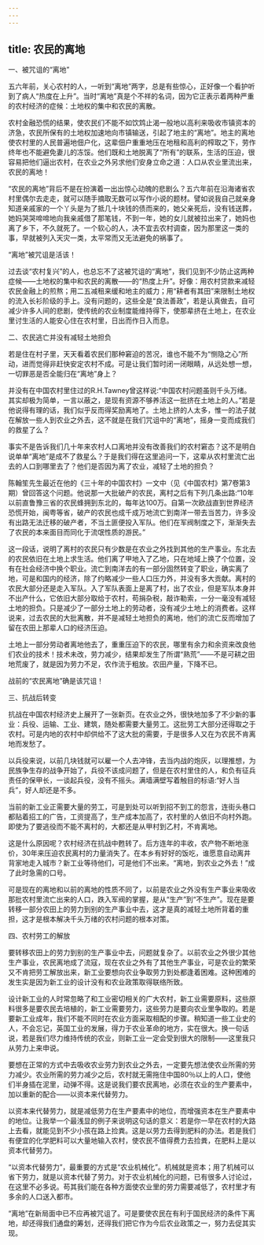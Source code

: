 ```yaml
---
---
---
```

title: 农民的离地
---




一、被咒诅的“离地”

五六年前，关心农村的人，一听到“离地”两字，总是有些惊心，正好像一个看护听到了病人“热度在上升”。当时“离地”真是个不祥的名词，因为它正表示着两种严重的农村经济的症候：土地权的集中和农民的离散。

农村金融恐慌的结果，使农民们不能不如饮鸩止渴一般地以高利来吸收市镇资本的济急，农民所保有的土地权加速地向市镇输送，引起了地主的“离地”。地主的离地使农村里的人民普遍地佃户化，这辈佃户重重地压在地租和高利的榨取之下，劳作终年也不能避免妻儿的冻馁。他们既和土地脱离了“所有”的联系，生活的压迫，很容易把他们逼出农村，在农业之外另求他们安身立命之道：人口从农业里流出来，农民的离地！

“农民的离地”背后不是在扮演着一出出惊心动魄的悲剧么？五六年前在沿海诸省农村里偶尔去走走，就可以随手摘取无数可以写作小说的题材。譬如说我自己就亲身知道亲戚家的一个丫头是为了抵几十块钱的债而来的，她父亲死后，没有钱送葬，她妈哭哭啼啼地向我亲戚借了那笔钱，不到一年，她的女儿就被拉出来了，她妈也离了乡下，不久就死了。一个软心的人，决不宜去农村调查，因为那里这一类的事，早就被列入天灾一类，太平常而又无法避免的祸事了。

“离地”被咒诅是活该！

过去谈“农村复兴”的人，也总忘不了这被咒诅的“离地”，我们见到不少防止这两种症候——土地权的集中和农民的离散——的“热度上升”。好像：用农村贷款来减轻农民金融上的煎熬；用二五减租来缓和地主的威力；用“耕者有其田”来限制土地权的流入长衫阶级的手上。没有问题的，这些全是“良法善政”，若是认真做去，自可减少许多人间的悲剧，使传统的农业制度能维持得下，使那辈挤在土地上，在农业里讨生活的人能安心住在农村里，日出而作日入而息。

二、农民逃亡并没有减轻土地担负

若是住在村子里，天天看着农民们那种窘迫的苦况，谁也不能不为“恻隐之心”所动，进而觉得非赶快安定农村不成。可是让我们暂时闭一闭眼睛，从远处想一想，一切罪恶是否全能归在“离地”身上？

并没有在中国农村里住过的R.H.Tawney曾这样说:“中国农村问题虽则千头万绪。其实却极为简单，一言以蔽之，是现有资源不够养活这一批挤在土地上的人。”若是他说得有理的话，我们似乎反而得奖励离地了。土地上挤的人太多，惟一的法子就在解放一些人到农业之外去，这不就是在我们咒诅中的“离地”，摇身一变而成我们的救星了么？

事实不是告诉我们几十年来农村人口离地并没有改善我们的农村窘态？这不是明白说单单“离地”是成不了救星么？于是我们得在这里追问一下，这辈从农村里流亡出去的人口到哪里去了？他们是否因为离了农业，减轻了土地的担负？

陈翰笙先生最近在他的《三十年的中国农村》一文中（见《中国农村》第7卷第3期）曾回答这个问题。他说那一大批破产的农民，离村之后有下列几条出路:“10年以前直鲁豫三省的农民蜂拥到东北的，每年达100万。自第一次欧战直到世界经济恐慌开始，闽粤等省，破产的农民也成千成万地流亡到南洋一带去当苦力，许多没有出路无法迁移的破产者，不当土匪便投入军队。他们在军阀制度之下，渐渐失去了农民的本来面目而同化于流氓性质的游民。”

这一段话，说明了离村的农民只有少数是在农业之外找到其他的生产事业。东北去的农民依旧在土地上求生活。他们离了甲地入了乙地，只在地域上换了个位置，没有在社会经济中换个职业。流亡到南洋去的有一部分固然转变了职业，确实离了地，可是和国内的经济，除了约略减少一些人口压力外，并没有多大贡献。离村的农民大部分还是走入军队。入了军队表面上是离了村，出了农业，但是军队本身并不出产什么，它依旧大部分取给于农村，苟捐杂税，敲诈勒索，一分一毫没有减轻土地的担负。只是减少了一部分土地上的劳动者，没有减少土地上的消费者。这样说来，过去农民的大批离散，并不是减轻土地担负的离地，他们的流亡反而增加了留在农田上那辈人口的经济压迫。

土地上一部分劳动者离地他去了，重重压迫下的农民，哪里有余力和余资来改良他们农业的技术！技术未改，劳力减少，结果却发生了所谓“熟荒”——不是可耕之田地荒废了，就是因为劳力不足，农作流于粗放。农田产量，下降不已。

战前的“农民离地”确是该咒诅！

三、抗战后转变

抗战在中国农村经济史上展开了一张新页。在农业之外，很快地加多了不少新的事业：兵役、运输、工业、建筑，随处都需要大量劳工。这批劳工大部分还得取之于农村。可是内地的农村中却供给不了这大批的需要，于是很多人又在为农民不肯离地而发愁了。

以兵役来说，以前几块钱就可以雇一个人去冲锋，去当内战的炮灰，以理推想，为民族争生存的战争开始了，兵役不该成问题了，但是在农村里住的人，和负有征兵责任的保甲长，一谈起兵役，没有不摇头。满墙满壁写着触目的标语:“好人当兵”，好人却还是不多。

当前的新工业正需要大量的劳工，可是到处可以听到招不到工的怨言，连街头巷口都贴着招工的广告，工资提高了，生产成本加高了，农村里的人依旧不向村外跑。即使为了要逃役而不能不离村的，大都还是从甲村到乙村，不肯离地。

这是什么原因呢？农村经济在抗战中甦转了。后方连年的丰收，农产物不断地涨价，30年来压迫农民离村的力量消失了。在本乡有好好的饭吃，谁愿意自动离井背家地走入城市？新工业等待他们，可是他们不出来。“离地，到农业之外去！”成了此时急需的口号。

可是现在的离地和以前的离地的性质不同了，以前是农业之外没有生产事业来吸收那批农村里流亡出来的人口，跌入军阀的掌握，是从“生产”到“不生产”。现在是要转移一部分农田上的劳力到别的生产事业中去，这才是真的减轻土地所背着的重担，这才是根本解决千头万绪的农村问题的根本对策。

四、农村劳工的解放

要转移农田上的劳力到别的生产事业中去，问题就复杂了。以前农业之外很少其他生产事业，农民离地成了流寇，现在农业之外有了其他生产事业，可是农业的繁荣又不肯把劳工解放出来，新工业要想向农业争取劳力到处都逢着困难。这种困难的发生实是因为新工业的设计没有和农业政策取得联络所致。

设计新工业的人时常忽略了和工业密切相关的广大农村，新工业需要原料，这些原料很多是要农民去培植的，新工业需要劳力，这些劳力是要向农业里争取的。若是要新工业成年，我们不能不同时在农业方面采取相配的步骤。稍知道一些工业史的人，不会忘记，英国工业的发展，得力于农业革命的地方，实在很大。换一句话说，若是我们尽力维持传统的农业，则新工业一定会受到很大的限制——这里我只从劳力上来申说。

要想在正常的方式中去吸收农业劳力到农业之外去，一定要先想法使农业所需的劳力减少。农业所需的劳力减少之后，农村就无需拖住中国80％以上的人口，使他们半身插在泥里，动弹不得。这是说我们要农民离地，必须在农业的生产要素中，加以重新的配合——以资本来代替劳力。

以资本来代替劳力，就是减低劳力在生产要素中的地位，而增强资本在生产要素中的地位。让我举一个最浅显的例子来说明这句话的意义：若是你一早在农村的大路上去看，就能见到不少小孩在路上捡粪。这是以劳力去得到肥料的办法。若是我们有便宜的化学肥料可以大量地输入农村，使农民不值得费力去捡粪，在肥料上是以资本代替劳力。

“以资本代替劳力”，最重要的方式是“农业机械化”。机械就是资本；用了机械可以省下劳力，就是以资本代替了劳力。对于农业机械化的问题，已有很多人讨论过，在这里不必多说。苟其我们能在各种方面使农业里的劳力需要减低了，农村里才有多余的人口送入都市。

“离地”在新局面中已不应再被咒诅了。可是要使农民在有利于国民经济的条件下离地，却还得我们通盘的筹划，还得我们把它作为今后农业政策之一，努力去促其实现。